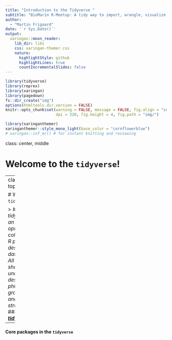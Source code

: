 ```yaml
---
title: "Introduction to the Tidyverse "
subtitle: "BioMarin R-Meetup: A tidy way to import, wrangle, visualize, and model your data"  
author: 
  - "Martin Frigaard"
date: '`r Sys.Date()`'
output:
  xaringan::moon_reader:
    lib_dir: libs
    css: xaringan-themer.css
    nature:
      highlightStyle: github
      highlightLines: true
      countIncrementalSlides: false
---
```


```r
library(tidyverse)
library(reprex)
library(xaringan)
library(pagedown)
fs::dir_create("img")
options(htmltools.dir.version = FALSE)
knitr::opts_chunk$set(warning = FALSE, message = FALSE, fig.align = "center", 
                      dpi = 320, fig.height = 4, fig.path = "img/")

```

```r
library(xaringanthemer)
xaringanthemer::style_mono_light(base_color = "cornflowerblue")
# xaringan::inf_mr() # for instant knitting and reviewing
```

class: center, middle

# Welcome to the `tidyverse`!

---
class: left, top

# What is the `tidyverse`?

> ### *"The tidyverse is an opinionated collection of R packages designed for data science. All packages share an underlying design philosophy, grammar, and data structures."*
> ### - ***[tidyverse.org](https://www.tidyverse.org/)***

--

#### Core packages in the `tidyverse`





